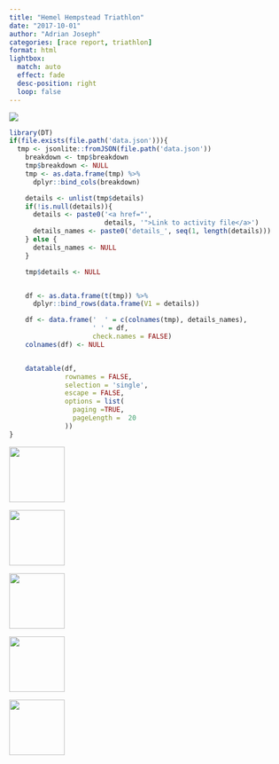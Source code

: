 ```yaml
---
title: "Hemel Hempstead Triathlon"
date: "2017-10-01"
author: "Adrian Joseph"
categories: [race report, triathlon]
format: html
lightbox:
  match: auto
  effect: fade
  desc-position: right
  loop: false
---
```


![](https://storage.googleapis.com/blogs_josa/sport/2017-10-01_HEMEL_HEMPSTEAD_TRIATHLON/img/00.png)

```r
library(DT)
if(file.exists(file.path('data.json'))){
  tmp <- jsonlite::fromJSON(file.path('data.json'))
    breakdown <- tmp$breakdown
    tmp$breakdown <- NULL
    tmp <- as.data.frame(tmp) %>%
      dplyr::bind_cols(breakdown)

    details <- unlist(tmp$details)
    if(!is.null(details)){
      details <- paste0('<a href="',
                        details, '">Link to activity file</a>')
      details_names <- paste0('details_', seq(1, length(details)))
    } else {
      details_names <- NULL
    }

    tmp$details <- NULL


    df <- as.data.frame(t(tmp)) %>%
      dplyr::bind_rows(data.frame(V1 = details))

    df <- data.frame('  ' = c(colnames(tmp), details_names),
                     ' ' = df,
                     check.names = FALSE)
    colnames(df) <- NULL


    datatable(df,
              rownames = FALSE,
              selection = 'single',
              escape = FALSE,
              options = list(
                paging =TRUE,
                pageLength =  20
              ))
}
```





::: {layout-ncol=4}
![](https://storage.googleapis.com/blogs_josa/sport/2017-10-01_HEMEL_HEMPSTEAD_TRIATHLON/img/00.png){ width="100" group="hi" }

![](https://storage.googleapis.com/blogs_josa/sport/2017-10-01_HEMEL_HEMPSTEAD_TRIATHLON/img/01.png){ width="100" group="hi" }

![](https://storage.googleapis.com/blogs_josa/sport/2017-10-01_HEMEL_HEMPSTEAD_TRIATHLON/img/02.png){ width="100" group="hi" }

![](https://storage.googleapis.com/blogs_josa/sport/2017-10-01_HEMEL_HEMPSTEAD_TRIATHLON/img/03.png){ width="100" group="hi" }

![](https://storage.googleapis.com/blogs_josa/sport/2017-10-01_HEMEL_HEMPSTEAD_TRIATHLON/img/04.png){ width="100" group="hi" }


:::
